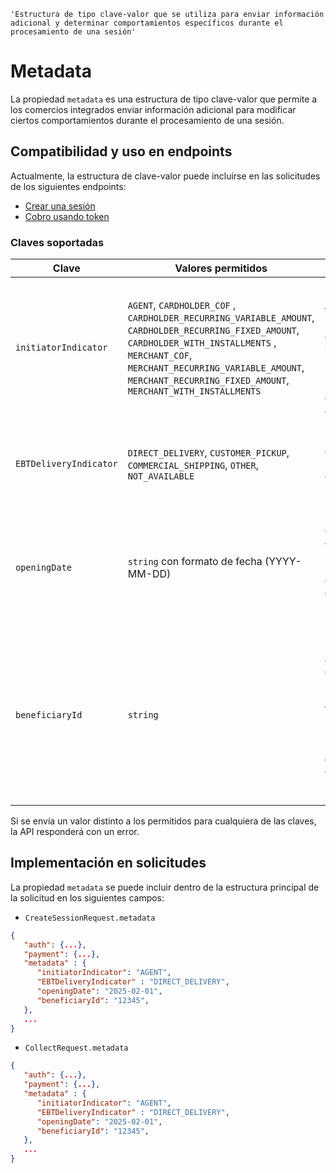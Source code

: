     'Estructura de tipo clave-valor que se utiliza para enviar información adicional y determinar comportamientos específicos durante el procesamiento de una sesión'

# Metadata

La propiedad `metadata` es una estructura de tipo clave-valor que permite a los comercios integrados enviar información adicional para modificar ciertos comportamientos durante el procesamiento de una sesión.

## Compatibilidad y uso en endpoints

Actualmente, la estructura de clave-valor puede incluirse en las solicitudes de los siguientes endpoints:  
- [Crear una sesión](/checkout/api/reference/session#create-a-session)  
- [Cobro usando token](/checkout/api/reference/token#charge-using-token)  

### Claves soportadas

| Clave                  | Valores permitidos | Descripción |
|------------------------|--------------------|---------------------------------------------|
| `initiatorIndicator`   | `AGENT`, `CARDHOLDER_COF` , `CARDHOLDER_RECURRING_VARIABLE_AMOUNT`, `CARDHOLDER_RECURRING_FIXED_AMOUNT`, `CARDHOLDER_WITH_INSTALLMENTS` , `MERCHANT_COF`, `MERCHANT_RECURRING_VARIABLE_AMOUNT`, `MERCHANT_RECURRING_FIXED_AMOUNT`, `MERCHANT_WITH_INSTALLMENTS` | Define quién inicia la transacción y bajo qué acuerdo, según las reglas de Mastercard para credenciales almacenadas. |
| `EBTDeliveryIndicator` | `DIRECT_DELIVERY`, `CUSTOMER_PICKUP`, `COMMERCIAL_SHIPPING`, `OTHER`, `NOT_AVAILABLE` | Indica el método de entrega relacionado con el beneficio EBT. |
| `openingDate`          | `string` con formato de fecha (YYYY-MM-DD) | Fecha de creación de cuenta. Requerida para PSE en comercios con categoría “Servicios Financieros”. |
| `beneficiaryId`        | `string`           | ID del beneficiario asociado a la cuenta receptora en una transacción PSE. Requerido para comercios con categoría “Servicios Financieros”. |

<Note>
Si se envía un valor distinto a los permitidos para cualquiera de las claves, la API responderá con un error. 
</Note>

## Implementación en solicitudes

La propiedad `metadata` se puede incluir dentro de la estructura principal de la solicitud en los siguientes campos:  

- `CreateSessionRequest.metadata`  
```json {{ 'title': 'CreateSessionRequest' }}
{
   "auth": {...},
   "payment": {...},
   "metadata" : {
      "initiatorIndicator": "AGENT",
      "EBTDeliveryIndicator" : "DIRECT_DELIVERY",
      "openingDate": "2025-02-01",
      "beneficiaryId": "12345",
   },
   ...
}
```

- `CollectRequest.metadata`  
```json {{ 'title': 'CollectRequest' }}
{
   "auth": {...},
   "payment": {...},
   "metadata" : {
      "initiatorIndicator": "AGENT",
      "EBTDeliveryIndicator" : "DIRECT_DELIVERY",
      "openingDate": "2025-02-01",
      "beneficiaryId": "12345",
   },
   ...
}
```